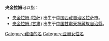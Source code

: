 '''央金拉姆'''可以指：

* [[央金拉姆_(拉萨)|央金拉姆 (拉萨)]] 出生于[[中国|中国]][[西藏自治区|西藏自治区]][[拉萨市|拉萨市]]。
* [[央金拉姆_(甘肃)|央金拉姆 (甘肃)]] 出生于[[中国|中国]][[甘肅|甘肅]][[天祝藏族自治縣|天祝藏族自治縣]]。

{{Disambiguation|Cat=四字人名译名消歧义}}
[[Category:藏语的名|Category:藏语的名]]
[[Category:亚洲女性名|Category:亚洲女性名]]